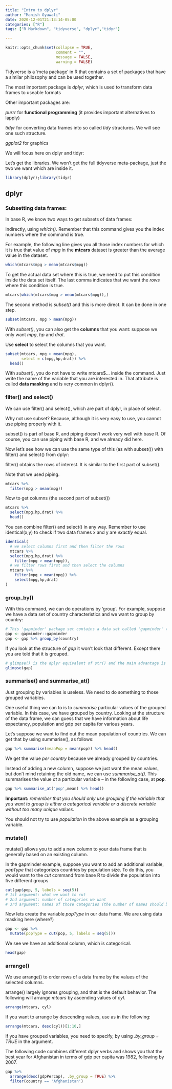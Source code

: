 ```yaml
---
title: "Intro to dplyr"
author: "Manish Gyawali"
date: 2020-12-01T21:13:14-05:00
categories: ["R"]
tags: ["R Markdown", "tidyverse", "dplyr","tidyr"]

---
```


```r
knitr::opts_chunk$set(collapse = TRUE,
                      comment = "",
                      message = FALSE,
                      warning = FALSE)
```

Tidyverse is a 'meta package' in R that contains a set of packages that have a similar philosophy and can be used together. 

The most important package is *dplyr*, which is used to transform data frames to useable formats

Other important packages are:

*purrr* for **functional programming** (it provides important alternatives to lapply)

*tidyr* for converting data frames into so called *tidy* structures. We will see one such structure. 

*ggplot2* for graphics

We will focus here on dplyr and tidyr: 

Let's get the libraries. We won't get the full tidyverse meta-package, just the two we want which are inside it. 

```r
library(dplyr);library(tidyr)
```


## dplyr

### Subsetting data frames:

In base R, we know two ways to get subsets of data frames: 

Indirectly, using *which()*. Remember that this command gives you the index numbers where the command is true. 

For example, the following line gives you all those index numbers for which it is true that value of *mpg* in the **mtcars** dataset is greater than the average value in the dataset. 

```r
which(mtcars$mpg > mean(mtcars$mpg))
```

To get the actual data set where this is true, we need to put this condition inside the data set itself. The last comma indicates that we want the *rows* where this condition is true. 

```r
mtcars[which(mtcars$mpg > mean(mtcars$mpg)),]
```
The second method is *subset()* and this is more direct. It can be done in one step. 

```r
subset(mtcars, mpg > mean(mpg))
```
With *subset()*, you can also get the **columns** that you want: suppose we only want *mpg*, *hp* and *drat*. 

Use **select** to select the columns that you want. 

```r
subset(mtcars, mpg > mean(mpg),
       select = c(mpg,hp,drat)) %>%
  head()
```
With *subset()*, you do not have to write mtcars$... inside the command. Just write the name of the variable that you are interested in. That attribute is called **data masking** and is very common in dplyr(). 

### filter() and select()

We can use filter() and select(), which are part of dplyr, in place of select. 

Why not use subset? Because, although it is very easy to use, you cannot use piping properly with it. 

subset() is part of base R, and piping doesn't work very well with base R. Of course, you can use piping with base R, and we already did here. 

Now let's see how we can use the same type of this (as with subset()) with filter() and select() from dplyr:

filter() obtains the rows of interest. It is similar to the first part of subset(). 

Note that we used piping. 

```r
mtcars %>%
  filter(mpg > mean(mpg))
```

Now to get columns (the second part of subset())

```r
mtcars %>%
  select(mpg,hp,drat) %>%
  head()
```
You can combine filter() and select() in any way. Remember to use identical(x,y) to check if two data frames x and y are *exactly* equal. 

```r
identical(
  # we select columns first and then filter the rows
  mtcars %>%
  select(mpg,hp,drat) %>%
    filter(mpg > mean(mpg)),
  # we filter rows first and then select the columns
  mtcars %>%
    filter(mpg > mean(mpg)) %>%
    select(mpg,hp,drat)
)
```

### group_by()

With this command, we can do operations by 'group'. For example, suppose we have a data set of country characteristics and we want to group by country: 
```r
# This 'gapminder' package set contains a data set called 'gapminder' that has country characteristics. Get this data set and store it in the  variable 'gap'
gap <- gapminder::gapminder
gap <- gap %>% group_by(country)
```

If you look at the structure of *gap* it won't look that different. Except there you are told that it is grouped. 

```r
# glimpse() is the dplyr equivalent of str() and the main advantage is that it gives tidier format
glimpse(gap)
```
### summarise() and summarise_at()

Just grouping by variables is useless. We need to do something to those grouped variables.

One useful thing we can to is to *summarise* particular values of the grouped variable. In this case, we have grouped by country. Looking at the structure of the data frame, we can guess that we have information about life expectancy, population and gdp per capita for various years. 

Let's suppose we want to find out the mean population of countries. We can get that by using summarise(), as follows: 

```r
gap %>% summarise(meanPop = mean(pop)) %>% head()
```
We get the value *per country* because we already grouped by countries. 

Instead of adding a new column, suppose we just want the mean values, but don't mind retaining the old name, we can use *summarise_at()*. This summarises the value *at* a particular variable -- in the following case, at **pop**. 

```r
gap %>% summarise_at('pop',mean) %>% head()
```
**Important:** *remember that you should only use grouping if the variable that you want to group is either a categorical variable or a discrete variable without too many unique values*. 

You should not try to use *population* in the above example as a grouping variable. 

### mutate()

mutate() allows you to add a new column to your data frame that is generally based on an existing column. 

In the gapminder example, suppose you want to add an additional variable, *popType* that categorizes countries by population size. To do this, you would want to the *cut* command from base R to divide the population into five different groups

```r
cut(gap$pop, 5, labels = seq(5))
# 1st argument: what we want to cut
# 2nd argument: number of categories we want
# 3rd argument: names of those categories (the number of names should be equal to the number of categories)
```

Now lets create the variable *popType* in our data frame. We are using data masking here (where?)

```r
gap <- gap %>% 
  mutate(popType = cut(pop, 5, labels = seq(5)))
```

We see we have an additional column, which is categorical. 

```r
head(gap)
```

### arrange()

We use arrange() to order rows of a data frame by the values of the selected columns. 

arrange() largely ignores grouping, and that is the default behavior. The following will arrange *mtcars* by ascending values of *cyl*. 

```r
arrange(mtcars, cyl)
```
If you want to arrange by descending values, use as in the following: 

```r
arrange(mtcars, desc(cyl))[1:10,]
```

If you have grouped variables, you need to specify, by using *.by_group = TRUE* in the argument. 

The following code combines different dplyr verbs and shows you that the best year for Afghanistan in terms of gdp per capita was 1982, following by 2007. 

```r
gap %>% 
  arrange(desc(gdpPercap), .by_group = TRUE) %>%
  filter(country == 'Afghanistan')
```


